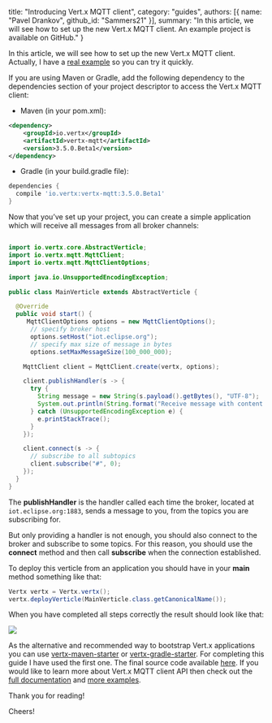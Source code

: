   title: "Introducing Vert.x MQTT client",
  category: "guides",
  authors: [{
    name: "Pavel Drankov",
    github_id: "Sammers21"
  }],
  summary: "In this article, we will see how to set up the new Vert.x MQTT client. An example project is available on GitHub."
}

In this article, we will see how to set up the new Vert.x MQTT client. Actually, I have a [real example](https://github.com/Sammers21/vertx-mqtt-client-example) so you can try it quickly.

If you are using Maven or Gradle, add the following dependency to the dependencies section of your project descriptor to access the Vert.x MQTT client:

* Maven (in your pom.xml):

```xml
<dependency>
    <groupId>io.vertx</groupId>
    <artifactId>vertx-mqtt</artifactId>
    <version>3.5.0.Beta1</version>
</dependency>
```

* Gradle (in your build.gradle file):

```groovy
dependencies {
  compile 'io.vertx:vertx-mqtt:3.5.0.Beta1'
}
```

Now that you’ve set up your project, you can create a simple application which will receive all messages from all broker channels:

```java

import io.vertx.core.AbstractVerticle;
import io.vertx.mqtt.MqttClient;
import io.vertx.mqtt.MqttClientOptions;

import java.io.UnsupportedEncodingException;

public class MainVerticle extends AbstractVerticle {

  @Override
  public void start() {
     MqttClientOptions options = new MqttClientOptions();
      // specify broker host
      options.setHost("iot.eclipse.org");
      // specify max size of message in bytes
      options.setMaxMessageSize(100_000_000);

    MqttClient client = MqttClient.create(vertx, options);

    client.publishHandler(s -> {
      try {
        String message = new String(s.payload().getBytes(), "UTF-8");
        System.out.println(String.format("Receive message with content: \"%s\" from topic \"%s\"", message, s.topicName()));
      } catch (UnsupportedEncodingException e) {
        e.printStackTrace();
      }
    });

    client.connect(s -> {
      // subscribe to all subtopics
      client.subscribe("#", 0);
    });
  }
}
```

The **publishHandler** is the handler called each time the broker, located at `iot.eclipse.org:1883`, sends a message to you, from the topics you are subscribing for.

But only providing a handler is not enough, you should also connect to the broker and subscribe to some topics. For this reason, you should use the **connect** method and then call **subscribe** when the connection established. 

To deploy this verticle from an application you should have in your **main** method something like that:

```java
Vertx vertx = Vertx.vertx();
vertx.deployVerticle(MainVerticle.class.getCanonicalName());
```

When you have completed all steps correctly the result should look like that:

![](http://i.imgur.com/b4yYQJE.gif)

As the alternative and recommended way to bootstrap Vert.x applications you can use [vertx-maven-starter](https://github.com/vert-x3/vertx-maven-starter) or [vertx-gradle-starter](https://github.com/vert-x3/vertx-gradle-starter). For completing this guide I have used the first one. The final source code available [here](https://github.com/Sammers21/vertx-mqtt-client-example). If you would like to learn more about Vert.x MQTT client API then check out the [full documentation](https://github.com/vert-x3/vertx-mqtt-client/blob/initial-work/src/main/asciidoc/java/index.adoc) and [more examples](https://github.com/vert-x3/vertx-examples/tree/3.5.0.beta1/mqtt-examples). 

Thank you for reading!

Cheers!
